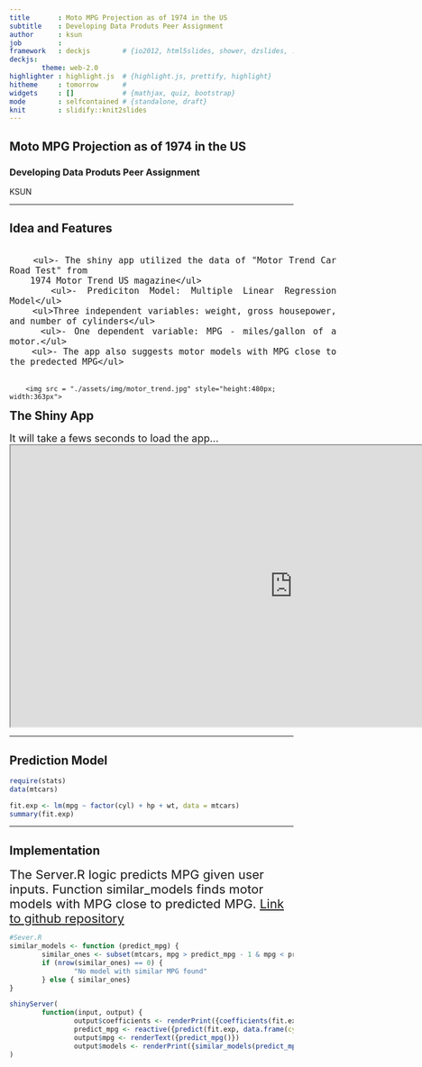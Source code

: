 ```yaml
---
title       : Moto MPG Projection as of 1974 in the US
subtitle    : Developing Data Produts Peer Assignment
author      : ksun
job         : 
framework   : deckjs        # {io2012, html5slides, shower, dzslides, ...}
deckjs:
        theme: web-2.0
highlighter : highlight.js  # {highlight.js, prettify, highlight}
hitheme     : tomorrow      # 
widgets     : []            # {mathjax, quiz, bootstrap}
mode        : selfcontained # {standalone, draft}
knit        : slidify::knit2slides
--- 
```


## Moto MPG Projection as of 1974 in the US
<h3>Developing Data Produts Peer Assignment</h3>
<div>KSUN</div>

--- 

## Idea and Features


<div style = "float:left; width:580px; text-align:justify; font-size: 18px">
        <ul>- The shiny app utilized the data of "Motor Trend Car Road Test" from 
        1974 Motor Trend US magazine</ul>
        <ul>- Prediciton Model: Multiple Linear Regression Model</ul>
        <ul>Three independent variables: weight, gross housepower, and number of cylinders</ul>
        <ul>- One dependent variable: MPG - miles/gallon of a motor.</ul>
        <ul>- The app also suggests motor models with MPG close to the predected MPG</ul>


</div>
<div style = "float:right;">
        <img src = "./assets/img/motor_trend.jpg" style="height:480px; width:363px">
</div>


--- 

## The Shiny App
<div style="font-size:18px;"> It will take a fews seconds to load the app...</div>
<div>
<iframe src = "https://kobbesun.shinyapps.io/devprod_pa/" width="1000px" height="500px" ></iframe>
</div>

---

## Prediction Model
```r
require(stats)
data(mtcars)

fit.exp <- lm(mpg ~ factor(cyl) + hp + wt, data = mtcars)
summary(fit.exp)
```

---

## Implementation
<div style="font-size:22px;"> The Server.R logic predicts MPG given user inputs. Function similar_models finds motor models with MPG close to predicted MPG.
 <a href="https://github.com/kobbesun/devprod_pa"> Link to github repository</a></div>

```r
#Sever.R
similar_models <- function (predict_mpg) {
        similar_ones <- subset(mtcars, mpg > predict_mpg - 1 & mpg < predict_mpg + 1)
        if (nrow(similar_ones) == 0) { 
                "No model with similar MPG found"
        } else { similar_ones}
}

shinyServer(
        function(input, output) {        
                output$coefficients <- renderPrint({coefficients(fit.exp)})
                predict_mpg <- reactive({predict(fit.exp, data.frame(cyl = input$cyl, hp = input$hp, wt = input$wt))})
                output$mpg <- renderText({predict_mpg()})
                output$models <- renderPrint({similar_models(predict_mpg())})}
)
```




